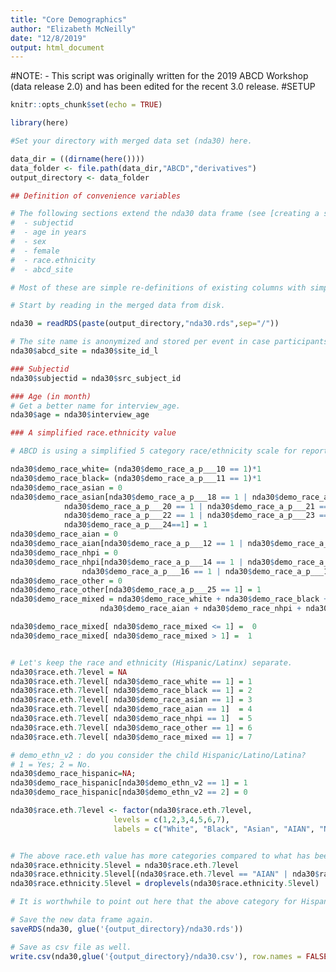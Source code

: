 ```yaml
---
title: "Core Demographics"
author: "Elizabeth McNeilly"
date: "12/8/2019"
output: html_document
---
```


#NOTE: 
- This script was originally written for the 2019 ABCD Workshop (data release 2.0) and has been edited for the recent 3.0 release. 
#SETUP
```r
knitr::opts_chunk$set(echo = TRUE)

library(here)

#Set your directory with merged data set (nda30) here.

data_dir = ((dirname(here()))) 
data_folder <- file.path(data_dir,"ABCD","derivatives")
output_directory <- data_folder

```

```r
## Definition of convenience variables

# The following sections extend the nda30 data frame (see [creating a single data spreadsheet](https://github.com/ABCD-STUDY/analysis-nda17#create-a-single-data-spreadsheet) and [create categorical variables](https://github.com/ABCD-STUDY/analysis-nda/blob/master/notebooks/general/categorical_extension.md)) by some core demographic columns.
#  - subjectid
#  - age in years
#  - sex
#  - female
#  - race.ethnicity
#  - abcd_site

# Most of these are simple re-definitions of existing columns with simpler names, other columns are re-scored versions of nda17 columns.
```


```r
# Start by reading in the merged data from disk.

nda30 = readRDS(paste(output_directory,"nda30.rds",sep="/"))

# The site name is anonymized and stored per event in case participants move from one site to another during the study.
nda30$abcd_site = nda30$site_id_l

### Subjectid
nda30$subjectid = nda30$src_subject_id

### Age (in month)
# Get a better name for interview_age.
nda30$age = nda30$interview_age

```


```r
### A simplified race.ethnicity value

# ABCD is using a simplified 5 category race/ethnicity scale for reporting purposes and for comparison of the ABCD cohort to data from the American Community Census. The following code will add a new 'race_ethnicity' column to the NDA-20 data frame that implement this scale.

nda30$demo_race_white= (nda30$demo_race_a_p___10 == 1)*1
nda30$demo_race_black= (nda30$demo_race_a_p___11 == 1)*1
nda30$demo_race_asian = 0
nda30$demo_race_asian[nda30$demo_race_a_p___18 == 1 | nda30$demo_race_a_p___19 == 1 |
			nda30$demo_race_a_p___20 == 1 | nda30$demo_race_a_p___21 == 1 |
			nda30$demo_race_a_p___22 == 1 | nda30$demo_race_a_p___23 == 1 |
		    nda30$demo_race_a_p___24==1] = 1
nda30$demo_race_aian = 0
nda30$demo_race_aian[nda30$demo_race_a_p___12 == 1 | nda30$demo_race_a_p___13 == 1] = 1
nda30$demo_race_nhpi = 0
nda30$demo_race_nhpi[nda30$demo_race_a_p___14 == 1 | nda30$demo_race_a_p___15 == 1 |
				nda30$demo_race_a_p___16 == 1 | nda30$demo_race_a_p___17 == 1] = 1
nda30$demo_race_other = 0
nda30$demo_race_other[nda30$demo_race_a_p___25 == 1] = 1
nda30$demo_race_mixed = nda30$demo_race_white + nda30$demo_race_black + nda30$demo_race_asian +
					nda30$demo_race_aian + nda30$demo_race_nhpi + nda30$demo_race_other

nda30$demo_race_mixed[ nda30$demo_race_mixed <= 1] =  0
nda30$demo_race_mixed[ nda30$demo_race_mixed > 1] =  1


# Let's keep the race and ethnicity (Hispanic/Latinx) separate.
nda30$race.eth.7level = NA
nda30$race.eth.7level[ nda30$demo_race_white == 1] = 1
nda30$race.eth.7level[ nda30$demo_race_black == 1] = 2
nda30$race.eth.7level[ nda30$demo_race_asian == 1] = 3
nda30$race.eth.7level[ nda30$demo_race_aian == 1]  = 4
nda30$race.eth.7level[ nda30$demo_race_nhpi == 1]  = 5
nda30$race.eth.7level[ nda30$demo_race_other == 1] = 6
nda30$race.eth.7level[ nda30$demo_race_mixed == 1] = 7

# demo_ethn_v2 : do you consider the child Hispanic/Latino/Latina?
# 1 = Yes; 2 = No.
nda30$demo_race_hispanic=NA; 
nda30$demo_race_hispanic[nda30$demo_ethn_v2 == 1] = 1 
nda30$demo_race_hispanic[nda30$demo_ethn_v2 == 2] = 0

nda30$race.eth.7level <- factor(nda30$race.eth.7level,
                       levels = c(1,2,3,4,5,6,7),
                       labels = c("White", "Black", "Asian", "AIAN", "NHPI", "Other", "Mixed") )


# The above race.eth value has more categories compared to what has been used recently in ABCD. Here is the reduced definition of race/ethnicity used most frequently.
nda30$race.ethnicity.5level = nda30$race.eth.7level
nda30$race.ethnicity.5level[(nda30$race.eth.7level == "AIAN" | nda30$race.eth.7level == "NHPI")] = "Other"
nda30$race.ethnicity.5level = droplevels(nda30$race.ethnicity.5level)

# It is worthwhile to point out here that the above category for Hispanic is calculated in ABCD differently from the other race categories. In particular any ethnicity selection of hispanic will map the participant into the Hispanic category regardless of the selection of one or more race categories.

```




```r

# Save the new data frame again.
saveRDS(nda30, glue('{output_directory}/nda30.rds'))

# Save as csv file as well.
write.csv(nda30,glue('{output_directory}/nda30.csv'), row.names = FALSE)

```
